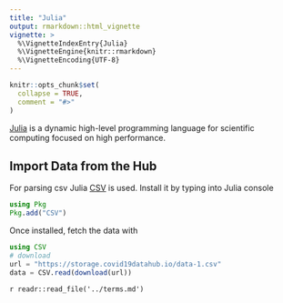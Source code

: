 ```yaml
---
title: "Julia"
output: rmarkdown::html_vignette
vignette: >
  %\VignetteIndexEntry{Julia}
  %\VignetteEngine{knitr::rmarkdown}
  %\VignetteEncoding{UTF-8}
---
```


```r
knitr::opts_chunk$set(
  collapse = TRUE,
  comment = "#>"
)
```

[Julia](https://julialang.org/) is a dynamic high-level programming language for scientific computing focused on high performance.

## Import Data from the Hub

For parsing csv Julia [CSV](https://juliadata.github.io/CSV.jl/stable/) is used. Install it by typing into Julia console

```julia
using Pkg
Pkg.add("CSV")
```

Once installed, fetch the data with

```julia
using CSV
# download
url = "https://storage.covid19datahub.io/data-1.csv"
data = CSV.read(download(url))
```

`r readr::read_file('../terms.md')`

